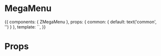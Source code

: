 
<Meta title="Organisms/MegaMenu" component={ZMegaMenu} />

# MegaMenu

<Preview>
  <Story name="Common">
    {{
        components: { ZMegaMenu },
        props: {
          common: {
            default: text('common', '')
          }
        },
        template: `<ZMegaMenu />`,
    }}
  </Story>
</Preview>

# Props

<Props of={ZMegaMenu} />
